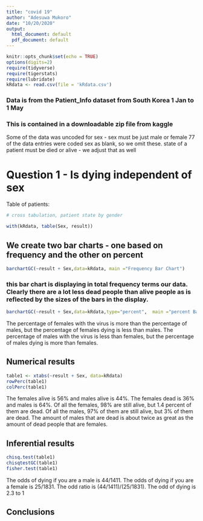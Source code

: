 ```yaml
---
title: "covid 19"
author: "Adesuwa Mukoro"
date: "10/20/2020"
output:
  html_document: default
  pdf_document: default
---
```


```r
knitr::opts_chunk$set(echo = TRUE)
options(digits=2)
require(tidyverse)
require(tigerstats)
require(lubridate)
kRdata <- read.csv(file = 'kRdata.csv')
```
### Data is from the Patient_Info dataset from South Korea 1 Jan to 1 May 
### This is contained in a downloadable zip file from kaggle

Some of the data was uncoded for sex - sex must be just male or female
77 of the data entries were coded sex  as blank, so we omit these.
state of a patient must be died or alive - we adjust that as well   
  
# Question 1 - Is dying independent of sex




Table of patients:
```r

# cross tabulation, patient state by gender

with(kRdata, table(Sex, result))

```

## We create two bar charts - one based on frequency and the other on percent

```r
barchartGC(~result + Sex,data=kRdata, main ="Frequency Bar Chart")
```

  
### this bar chart is displaying in total frequency terms our data.  Clearly there are a lot less dead people than alive people as is reflected by the sizes of the bars in the display.  

```r
barchartGC(~result + Sex,data=kRdata,type="percent",  main ="percent Bar Chart")
```

The percentage of females with the virus is more than the percentage of males, but the percentage of females dying is less than males. The percentage of males with the virus is less than females, but the percentage of males dying is more than females.

  
## Numerical results

```r
table1 <- xtabs(~result + Sex, data=kRdata)
rowPerc(table1)
colPerc(table1)
```
The females alive is 56% and males alive is 44%. The females dead is 36% and males is 64%. Of all the females, 98% are still alive, but 1.4 percent of them are dead. Of all the males, 97% of them are still alive, but 3% of them are dead. The amount of males that are dead is about twice as great as the amount of dead people that are females.



## Inferential results 
```r
chisq.test(table1)
chisqtestGC(table1)
fisher.test(table1)
```
The odds of dying if you are a male is 44/1411.
The odds of dying if you are a female is 25/1831.
The odd ratio is (44/1411)/(25/1831).
The odd of dying is 2.3 to 1  


## Conclusions


